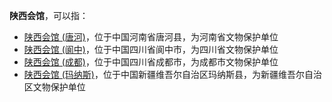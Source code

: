 '''陕西会馆'''，可以指：

* [[陕西会馆_(唐河)|陕西会馆 (唐河)]]，位于中国河南省唐河县，为河南省文物保护单位
* [[陕西会馆_(阆中)|陕西会馆 (阆中)]]，位于中国四川省阆中市，为四川省文物保护单位
* [[陕西会馆_(成都)|陕西会馆 (成都)]]，位于中国四川省成都市，为成都市文物保护单位
* [[陕西会馆_(玛纳斯)|陕西会馆 (玛纳斯)]]，位于中国新疆维吾尔自治区玛纳斯县，为新疆维吾尔自治区文物保护单位

{{disambig|cat=四字建筑物消歧义}}